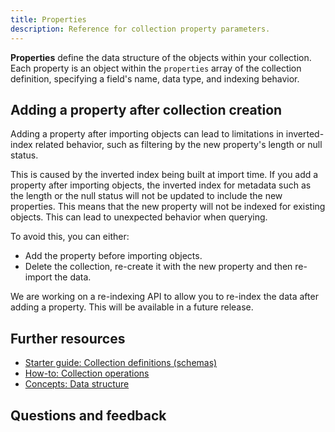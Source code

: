 ```yaml
---
title: Properties
description: Reference for collection property parameters.
---
```


**Properties** define the data structure of the objects within your collection. Each property is an object within the `properties` array of the collection definition, specifying a field's name, data type, and indexing behavior.


## Adding a property after collection creation

Adding a property after importing objects can lead to limitations in inverted-index related behavior, such as filtering by the new property's length or null status.

This is caused by the inverted index being built at import time. If you add a property after importing objects, the inverted index for metadata such as the length or the null status will not be updated to include the new properties. This means that the new property will not be indexed for existing objects. This can lead to unexpected behavior when querying.

To avoid this, you can either:

- Add the property before importing objects.
- Delete the collection, re-create it with the new property and then re-import the data.

We are working on a re-indexing API to allow you to re-index the data after adding a property. This will be available in a future release.

## Further resources

- [Starter guide: Collection definitions (schemas)](/weaviate/starter-guides/managing-collections)
- [How-to: Collection operations](../../manage-collections/collection-operations.mdx)
- [Concepts: Data structure](/weaviate/concepts/data)

## Questions and feedback


<DocsFeedback />

